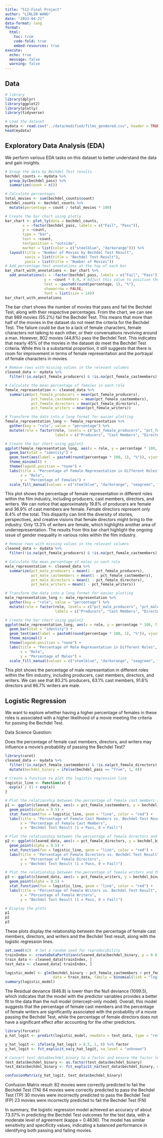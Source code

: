 ```yaml
---
title: "512-Final Project"
author: "LINLIN WANG"
date: "2023-04-21"
data-format: long
format:
  html:
    toc: true
    code-fold: true
    embed-resources: true
execute: 
  echo: true
  message: false
  warning: false
---
```


## Data

```r
# library
library(dplyr)
library(ggplot2)
library(plotly)
library(tidyverse)
```

```r
# Load the dataset
mydata <- read.csv("../data/modified/films_gendered.csv", header = TRUE)
head(mydata)
```

## Exploratory Data Analysis (EDA)

We perform various EDA tasks on this dataset to better understand the data and gain insights. 

```r
# Group the data by Bechdel Test results
bechdel_counts <- mydata %>%
  group_by(bechdel_pass) %>%
  summarize(count = n())

# Calculate percentages
total_movies <- sum(bechdel_counts$count)
bechdel_counts <- bechdel_counts %>%
  mutate(percentage = count / total_movies * 100)

# Create the bar chart using plotly
bar_chart <- plot_ly(data = bechdel_counts,
        x = ~factor(bechdel_pass, labels = c("Fail", "Pass")),
        y = ~count,
        type = "bar",
        text = ~count,
        textposition = "outside",
        marker = list(color = c("steelblue", "darkorange"))) %>%
  layout(title = "Number of Movies by Bechdel Test Result",
         xaxis = list(title = "Bechdel Test Result"),
         yaxis = list(title = "Number of Movies"))
# Add percentage text annotations at the top of each bar
bar_chart_with_annotations <- bar_chart %>%
  add_annotations(x = ~factor(bechdel_pass, labels = c("Fail", "Pass")),
                  y = ~count * 0.9, # Adjust this value to position the text above the bars
                  text = ~paste0(round(percentage, 1), "%"),
                  showarrow = FALSE,
                  font = list(size = 14))
bar_chart_with_annotations
```

The bar chart shows the number of movies that pass and fail the Bechdel Test, along with their respective percentages. From the chart, we can see that 989 movies (55.2%) fail the Bechdel Test. This means that more than half of the movies in the dataset do not meet the criteria for the Bechdel Test. The failure could be due to a lack of female characters, female characters not talking to each other, or their conversations revolving around a man. However, 802 movies (44.8%) pass the Bechdel Test. This indicates that nearly 45% of the movies in the dataset do meet the Bechdel Test criteria. While this is a substantial proportion, it still suggests that there is room for improvement in terms of female representation and the portrayal of female characters in movies.

```r
# Remove rows with missing values in the relevant columns
cleaned_data <- mydata %>%
  filter(!is.na(pct_female_producers) & !is.na(pct_female_castmembers) & !is.na(pct_female_directors) & !is.na(pct_female_writers))

# Calculate the mean percentage of females in each role
female_representation <- cleaned_data %>%
  summarize(pct_female_producers = mean(pct_female_producers),
            pct_female_castmembers = mean(pct_female_castmembers),
            pct_female_directors = mean(pct_female_directors),
            pct_female_writers = mean(pct_female_writers))

# Transform the data into a long format for easier plotting
female_representation_long <- female_representation %>%
  gather(key = "role", value = "percentage") %>%
  mutate(role = factor(role, levels = c("pct_female_producers", "pct_female_castmembers", "pct_female_directors", "pct_female_writers"),
                       labels = c("Producers", "Cast Members", "Directors", "Writers")))

# Create the bar chart using ggplot2
ggplot(female_representation_long, aes(x = role, y = percentage * 100, fill = role)) +
  geom_bar(stat = "identity") +
  geom_text(aes(label = paste0(round(percentage * 100, 1), "%")), vjust = -0.5) +
  theme_minimal() +
  theme(legend.position = "none") +
  labs(title = "Percentage of Female Representation in Different Roles",
       x = "Role",
       y = "Percentage of Females") +
  scale_fill_manual(values = c("steelblue", "darkorange", "seagreen", "purple"))

```

This plot shows the percentage of female representation in different roles within the film industry, including producers, cast members, directors, and writers. We can notice that approximately 19.8% of producers are female and 36.9% of cast members are female. Female directors represent only 8.4% of the total. This disparity can limit the diversity of stories, perspectives, and creative visions that female directors might bring to the industry. Only 13.3% of writers are female, which highlights another area of underrepresentation. The results from this bar chart highlight the ongoing issue of gender inequality in various roles within the film industry.

```r
# Remove rows with missing values in the relevant columns
cleaned_data <- mydata %>%
  filter(!is.na(pct_female_producers) & !is.na(pct_female_castmembers) & !is.na(pct_female_directors) & !is.na(pct_female_writers))

# Calculate the mean percentage of males in each role
male_representation <- cleaned_data %>%
  summarize(pct_male_producers = mean(1 - pct_female_producers),
            pct_male_castmembers = mean(1 - pct_female_castmembers),
            pct_male_directors = mean(1 - pct_female_directors),
            pct_male_writers = mean(1 - pct_female_writers))

# Transform the data into a long format for easier plotting
male_representation_long <- male_representation %>%
  gather(key = "role", value = "percentage") %>%
  mutate(role = factor(role, levels = c("pct_male_producers", "pct_male_castmembers", "pct_male_directors", "pct_male_writers"),
                       labels = c("Producers", "Cast Members", "Directors", "Writers")))

# Create the bar chart using ggplot2
ggplot(male_representation_long, aes(x = role, y = percentage * 100, fill = role)) +
  geom_bar(stat = "identity") +
  geom_text(aes(label = paste0(round(percentage * 100, 1), "%")), vjust = -0.5) +
  theme_minimal() +
  theme(legend.position = "none") +
  labs(title = "Percentage of Male Representation in Different Roles",
       x = "Role",
       y = "Percentage of Males") +
  scale_fill_manual(values = c("steelblue", "darkorange", "seagreen", "purple"))

```
This plot shows the percentage of male representation in different roles within the film industry, including producers, cast members, directors, and writers. We can see that 80.2% producers, 63.1% cast members, 91.6% directors and 86.7% writers are male. 

## Logistic Regression

We want to explore whether having a higher percentage of females in these roles is associated with a higher likelihood of a movie meeting the criteria for passing the Bechdel Test.

Data Science Question: 

Does the percentage of female cast members, directors, and writers may influence a movie's probability of passing the Bechdel Test? 

```r
library(caret)
cleaned_data <- mydata %>%
  filter(!is.na(pct_female_castmembers) & !is.na(pct_female_directors) & !is.na(pct_female_writers) & !is.na(bechdel_pass)) %>%
  mutate(bechdel_binary = ifelse(bechdel_pass == "True", 1, 0))

# Create a function to plot the logistic regression line
logistic_line <- function(x) {
  exp(x) / (1 + exp(x))
}

# Plot the relationship between the percentage of female cast members and the Bechdel Test result
p1 <- ggplot(cleaned_data, aes(x = pct_female_castmembers, y = bechdel_binary)) +
  geom_point(alpha = 0.5) +
  stat_function(fun = logistic_line, geom = "line", color = "red") +
  labs(title = "Percentage of Female Cast Members vs. Bechdel Test Result",
       x = "Percentage of Female Cast Members",
       y = "Bechdel Test Result (1 = Pass, 0 = Fail)")

# Plot the relationship between the percentage of female directors and the Bechdel Test result
p2 <- ggplot(cleaned_data, aes(x = pct_female_directors, y = bechdel_binary)) +
  geom_point(alpha = 0.5) +
  stat_function(fun = logistic_line, geom = "line", color = "red") +
  labs(title = "Percentage of Female Directors vs. Bechdel Test Result",
       x = "Percentage of Female Directors",
       y = "Bechdel Test Result (1 = Pass, 0 = Fail)")

# Plot the relationship between the percentage of female writers and the Bechdel Test result
p3 <- ggplot(cleaned_data, aes(x = pct_female_writers, y = bechdel_binary)) +
  geom_point(alpha = 0.5) +
  stat_function(fun = logistic_line, geom = "line", color = "red") +
  labs(title = "Percentage of Female Writers vs. Bechdel Test Result",
       x = "Percentage of Female Writers",
       y = "Bechdel Test Result (1 = Pass, 0 = Fail)")

# Display the plots
p1
p2
p3
```

These plots display the relationship between the percentage of female cast members, directors, and writers and the Bechdel Test result, along with the logistic regression lines. 

```r
set.seed(42)  # Set a random seed for reproducibility
trainIndex <- createDataPartition(cleaned_data$bechdel_binary, p = 0.8, list = FALSE, times = 1)
train_data <- cleaned_data[trainIndex, ]
test_data <- cleaned_data[-trainIndex, ]

logistic_model <- glm(bechdel_binary ~ pct_female_castmembers + pct_female_directors + pct_female_writers,
                      data = train_data, family = binomial(link = "logit"))
summary(logistic_model)

```
The Residual deviance (846.8) is lower than the Null deviance (1099.5), which indicates that the model with the predictor variables provides a better fit to the data than the null model (intercept-only model).
Overall, this model suggests that the percentage of female cast members and the percentage of female writers are significantly associated with the probability of a movie passing the Bechdel Test, while the percentage of female directors does not have a significant effect after accounting for the other predictors. 

```r
library(forcats)
p_hat_logit <- predict(logistic_model, newdata = test_data, type = "response")

y_hat_logit <- ifelse(p_hat_logit > 0.5, 1, 0) %>% factor
y_hat_logit <- fct_explicit_na(y_hat_logit, na_level = "unknown")

# Convert test_data$bechdel_binary to a factor and ensure the factor levels are the same
test_data$bechdel_binary <- as.factor(test_data$bechdel_binary)
test_data$bechdel_binary <- fct_explicit_na(test_data$bechdel_binary, na_level = "unknown")

confusionMatrix(y_hat_logit, test_data$bechdel_binary)
```
Confusion Matrix result: 
82 movies were correctly predicted to fail the Bechdel Test (TN)
64 movies were correctly predicted to pass the Bechdel Test (TP)
30 movies were incorrectly predicted to pass the Bechdel Test (FP)
23 movies were incorrectly predicted to fail the Bechdel Test (FN)

In summary, the logistic regression model achieved an accuracy of about 73.37% in predicting the Bechdel Test outcomes for the test data, with a moderate level of agreement (kappa = 0.4636). The model has similar sensitivity and specificity values, indicating a balanced performance in identifying both passing and failing movies. 